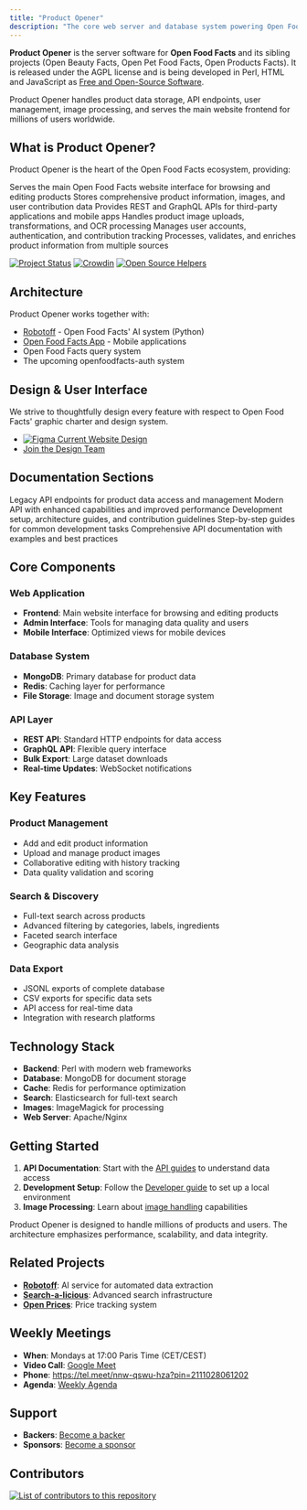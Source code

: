 ```yaml
---
title: "Product Opener"
description: "The core web server and database system powering Open Food Facts. Learn about the backend infrastructure, APIs, and database architecture."
---
```



**Product Opener** is the server software for **Open Food Facts** and its sibling projects (Open Beauty Facts, Open Pet Food Facts, Open Products Facts). It is released under the AGPL license and is being developed in Perl, HTML and JavaScript as [Free and Open-Source Software](https://en.wikipedia.org/wiki/Free_and_open-source_software).

<Callout type="info">
  Product Opener handles product data storage, API endpoints, user management,
  image processing, and serves the main website frontend for millions of users
  worldwide.
</Callout>

## What is Product Opener?

Product Opener is the heart of the Open Food Facts ecosystem, providing:

<Steps>
  <Step title="Web Server">
    Serves the main Open Food Facts website interface for browsing and editing
    products
  </Step>
  <Step title="Database System">
    Stores comprehensive product information, images, and user contribution data
  </Step>
  <Step title="API Backend">
    Provides REST and GraphQL APIs for third-party applications and mobile apps
  </Step>
  <Step title="Image Processing">
    Handles product image uploads, transformations, and OCR processing
  </Step>
  <Step title="User Management">
    Manages user accounts, authentication, and contribution tracking
  </Step>
  <Step title="Data Pipeline">
    Processes, validates, and enriches product information from multiple sources
  </Step>
</Steps>

[![Project Status](http://opensource.box.com/badges/active.svg)](http://opensource.box.com/badges)
[![Crowdin](https://d322cqt584bo4o.cloudfront.net/openfoodfacts/localized.svg)](https://translate.openfoodfacts.org/)
[![Open Source Helpers](https://www.codetriage.com/openfoodfacts/openfoodfacts-server/badges/users.svg)](https://www.codetriage.com/openfoodfacts/openfoodfacts-server)

## Architecture

Product Opener works together with:

- [Robotoff](https://github.com/openfoodfacts/robotoff) - Open Food Facts' AI system (Python)
- [Open Food Facts App](https://github.com/openfoodfacts/smooth-app) - Mobile applications
- Open Food Facts query system
- The upcoming openfoodfacts-auth system

## Design & User Interface

We strive to thoughtfully design every feature with respect to Open Food Facts' graphic charter and design system.

- [![Figma](https://img.shields.io/badge/figma-%23F24E1E.svg?logo=figma&logoColor=white) Current Website Design](https://www.figma.com/design/Qg9URUyrjHgYmnDHXRsTTB/Current-Website-design?m=auto&t=jNwvjRR8nIgOzzJZ-6)
- [Join the Design Team](https://github.com/openfoodfacts/openfoodfacts-design)

## Documentation Sections

<Cards>
  <Card href="/docs/Product-Opener/v2" title="API v2 Reference">
    Legacy API endpoints for product data access and management
  </Card>
  <Card href="/docs/Product-Opener/v3" title="API v3 Reference">
    Modern API with enhanced capabilities and improved performance
  </Card>
  <Card href="/docs/Product-Opener/dev" title="Developer Documentation">
    Development setup, architecture guides, and contribution guidelines
  </Card>
  <Card href="/docs/Product-Opener/tutorials" title="Tutorials">
    Step-by-step guides for common development tasks
  </Card>
  <Card href="/docs/Product-Opener/api-docs" title="API Documentation">
    Comprehensive API documentation with examples and best practices
  </Card>
</Cards>

## Core Components

### Web Application

- **Frontend**: Main website interface for browsing and editing products
- **Admin Interface**: Tools for managing data quality and users
- **Mobile Interface**: Optimized views for mobile devices

### Database System

- **MongoDB**: Primary database for product data
- **Redis**: Caching layer for performance
- **File Storage**: Image and document storage system

### API Layer

- **REST API**: Standard HTTP endpoints for data access
- **GraphQL API**: Flexible query interface
- **Bulk Export**: Large dataset downloads
- **Real-time Updates**: WebSocket notifications

## Key Features

### Product Management

- Add and edit product information
- Upload and manage product images
- Collaborative editing with history tracking
- Data quality validation and scoring

### Search & Discovery

- Full-text search across products
- Advanced filtering by categories, labels, ingredients
- Faceted search interface
- Geographic data analysis

### Data Export

- JSONL exports of complete database
- CSV exports for specific data sets
- API access for real-time data
- Integration with research platforms

## Technology Stack

- **Backend**: Perl with modern web frameworks
- **Database**: MongoDB for document storage
- **Cache**: Redis for performance optimization
- **Search**: Elasticsearch for full-text search
- **Images**: ImageMagick for processing
- **Web Server**: Apache/Nginx

## Getting Started

1. **API Documentation**: Start with the [API guides](/docs/Product-Opener/api) to understand data access
2. **Development Setup**: Follow the [Developer guide](/docs/Product-Opener/dev) to set up a local environment
3. **Image Processing**: Learn about [image handling](/docs/Product-Opener/images) capabilities

<Callout type="info">
  Product Opener is designed to handle millions of products and users. The
  architecture emphasizes performance, scalability, and data integrity.
</Callout>

## Related Projects

- **[Robotoff](/docs/Robotoff)**: AI service for automated data extraction
- **[Search-a-licious](/docs/Search-a-licious)**: Advanced search infrastructure
- **[Open Prices](/docs/Open-price)**: Price tracking system

## Weekly Meetings

- **When**: Mondays at 17:00 Paris Time (CET/CEST)
- **Video Call**: [Google Meet](https://meet.google.com/nnw-qswu-hza)
- **Phone**: https://tel.meet/nnw-qswu-hza?pin=2111028061202
- **Agenda**: [Weekly Agenda](https://drive.google.com/open?id=1LL8-aiSF482xaJ1o0AKmhXB5QWfVE0_jzvYakq3VXys)

## Support

- **Backers**: [Become a backer](https://opencollective.com/openfoodfacts-server#backer)
- **Sponsors**: [Become a sponsor](https://opencollective.com/openfoodfacts-server#sponsor)

## Contributors

<a href="https://github.com/openfoodfacts/openfoodfacts-server/graphs/contributors">
  <img
    alt="List of contributors to this repository"
    src="https://contrib.rocks/image?repo=openfoodfacts/openfoodfacts-server"
  />
</a>
